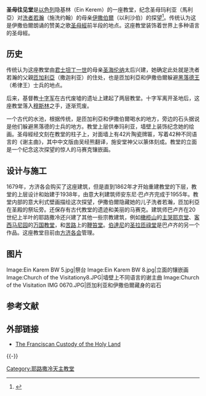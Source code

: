 {{Infobox religious building
|building_name=圣母往见堂
|image=Church of the Visitation IMG 0632.JPG
|caption=外观
|location={{Flagicon|ISR}} [[以色列|以色列]]隐基林{{Coord|31|46|05.76|N|35|09|48.96|E|type:landmark|display=inline title}}
|geo=
|religious_affiliation=[[罗马天主教会|罗马天主教会]]
|province=
|district=
|consecration_year=
|status=
|leadership=[[方济各会|方济各会]]
|website=
|architect=安东尼·巴卢齐
|architecture_type=
|architecture_style=
|facade_direction=
|year_completed=1955
|construction_cost=
|specifications=no
|capacity=
|length=
|width=
|width_nave=
|height_max=
|dome_quantity=
|dome_height_outer=
|dome_height_inner=
|dome_dia_outer=
|dome_dia_inner=
|minaret_quantity=
|minaret_height=
|spire_quantity=
|spire_height=
|materials=
}}

'''圣母往见堂'''是[[以色列|以色列]]隐基林（Ein Kerem）的一座教堂，纪念圣母玛利亚（馬利亞）对[[施洗约翰|洗者若瀚]]（施洗约翰）的母亲[[以利沙伯|伊撒伯爾]]（以利沙伯）的探望<ref>{{bibleverse||Luke|1:39-56}}</ref>。传统认为这是伊撒伯爾朗诵的赞美之歌[[圣母經|圣母經]]前半段的地点。这座教堂装饰着世界上多种语言的圣母經。

==历史==
传统认为这座教堂由[[君士坦丁一世|君士坦丁一世]]的母亲[[圣海伦纳|圣海伦纳]]太后兴建，她确定此处就是洗者若瀚的父親[[撒迦利亚_(新约人物)|匝加利亞]]（撒迦利亚）的住处，也是匝加利亞和伊撒伯爾躲避[[希律王|黑落德王]]（希律王）士兵的地点。

后来，基督教[[十字军|十字军]]在古代废墟的遗址上建起了两层教堂。十字军离开圣地后，这座教堂落入[[穆斯林|穆斯林]]之手，逐渐荒废。

一个古代的水池，根据传统，是匝加利亞和伊撒伯爾喝水的地方，旁边的石头据说是他们躲避黑落德的士兵的地方。教堂上层供奉玛利亚，墙壁上装饰纪念她的绘画。圣母經经文刻在教堂的柱子上，对面墙上有42片陶瓷牌匾，写着42种不同语言的《谢主曲》，其中中文版由吴经熊翻译，施安堂神父以篆体刻成。教堂的立面是一个纪念这次探望的惊人的马赛克镶嵌画。

==设计与施工==
1679年，方济各会购买了这座建筑，但是直到1862年才开始重建教堂的下层，教堂的上层设计和始建于1938年，由意大利建筑师安东尼·巴卢齐完成于1955年。教堂内部的意大利式壁画描绘这次探望，伊撒伯爾隐藏她的儿子洗者若瀚，匝加利亞在圣殿的祭坛旁。还保存有古代教堂的遗迹和美丽的马赛克。建筑师巴卢齐在20世纪上半叶的耶路撒冷还兴建了其他一些宗教建筑，例如[[橄榄山|橄榄山]]的[[主哭耶京堂|主哭耶京堂]]、[[客西马尼园|客西马尼园]]的[[万国教堂|万国教堂]]，和[[苦路|苦路]]上的[[鞭笞堂|鞭笞堂]]。[[伯大尼|伯達尼]]的[[拉撒路墓|圣拉匝祿堂]]是巴卢齐的另一个作品。这座教堂目前由[[方济各会|方济各会]]管理。

==图片==
<gallery>
Image:Ein Karem BW 5.jpg|祭台
Image:Ein Karem BW 8.jpg|立面的镶嵌画
Image:Church of the Visitationy8.JPG|墙壁上不同语言的谢主曲
Image:Church of the Visitation IMG 0670.JPG|匝加利亚和伊撒伯爾藏身的岩石
</gallery>

== 参考文献 ==
{{Reflist}}

==外部链接==
*[https://web.archive.org/web/20091219111252/http://198.62.75.1/www1/ofm/cust/TSmain.html The Franciscan Custody of the Holy Land]

{{-}}
{{耶路撒冷教堂}}

[[Category:耶路撒冷天主教堂|Category:耶路撒冷天主教堂]]